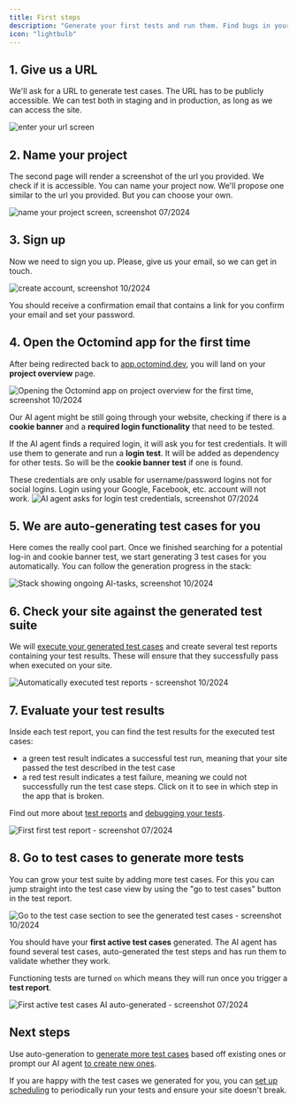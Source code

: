 ```yaml
---
title: First steps
description: "Generate your first tests and run them. Find bugs in your app before your users do."
icon: "lightbulb"
---
```


## 1. Give us a URL

We'll ask for a URL to generate test cases. The URL has to be publicly accessible. We can test both in staging and in production, as long as we can access the site.

<Frame caption="First page of the setup flow - link to your website, screenshot 10/2024">
  <img src="/images/setup/setup-1-url.png" alt="enter your url screen" />
</Frame>

## 2. Name your project

The second page will render a screenshot of the url you provided. We check if it is accessible. You can name your project now. We'll propose one similar to the url you provided.
But you can choose your own.

<Frame caption="Second page of the setup flow: Name your project, screenshot 07/2024">
  <img
    src="/images/setup/setup-2-project.png"
    alt="name your project screen, screenshot 07/2024"
  />
</Frame>

<div class="mt-8" />

## 3. Sign up

Now we need to sign you up. Please, give us your email, so we can get in touch.

<Frame caption="Third page of the setup flow - create account, screenshot 10/2024">
  <img
    src="/images/setup/setup-3-create-account.png"
    alt="create account, screenshot 10/2024"
  />
</Frame>

You should receive a confirmation email that contains a link for you confirm your email and set your password.

## 4. Open the Octomind app for the first time

After being redirected back to [app.octomind.dev](https://app.octomind.dev/), you will land on your **project overview** page.

<Frame caption="Project overview page after sign-up, screenshot 10/2024">
  <img
    src="/images/setup/setup-4-overview.png"
    alt="Opening the Octomind app on project overview for the first time, screenshot 10/2024"
  />
</Frame>

Our AI agent might be still going through your website, checking if there is a **cookie banner** and a **required login functionality** that need to be tested.

If the AI agent finds a required login, it will ask you for test credentials. It will use them to generate and run a **login test**. It will be added as dependency for other tests. So will be the **cookie banner test** if one is found.

<Warning>
These credentials are only usable for username/password logins not for social logins. Login using your Google, Facebook, etc. account will not work.

</Warning>

<Frame caption="AI agent asks for test credentials to auto-generate and run a login test, screenshot 07/2024">
  <img
    src="/images/setup/setup-5-login-credentials.png"
    alt="AI agent asks for login test credentials, screenshot 07/2024"
  />
</Frame>

## 5. We are auto-generating test cases for you

Here comes the really cool part. Once we finished searching for a potential log-in and cookie banner test, we start generating 3 test cases for you automatically. You can follow the generation progress in the stack:

<Frame caption="Stack showing ongoing AI-tasks, screenshot 10/2024">
  <img
    src="/images/setup/setup-6-stack.png"
    alt="Stack showing ongoing AI-tasks, screenshot 10/2024"
  />
</Frame>

## 6. Check your site against the generated test suite

We will [execute your generated test cases](/get-started/execute-test-cases) and create several test reports containing your test results. These will ensure that they successfully pass when executed on your site.

<Frame caption="Automatically executed test reports - screenshot 10/2024">
  <img
    src="/images/setup/setup-9-run-tests.png"
    alt="Automatically executed test reports - screenshot 10/2024"
  />
</Frame>

## 7. Evaluate your test results

Inside each test report, you can find the test results for the executed test cases:

- a green test result indicates a successful test run, meaning that your site passed the test described in the test case
- a red test result indicates a test failure, meaning we could not successfully run the test case steps. Click on it to see in which step in the app that is broken.

Find out more about [test reports](/account-view/test-reports) and [debugging your tests](/get-started/debugtopus).

<Frame caption="First test report - screenshot 07/2024">
  <img
    src="/images/setup/setup-10-test-report.png"
    alt="First first test report - screenshot 07/2024"
  />
</Frame>

## 8. Go to test cases to generate more tests

You can grow your test suite by adding more test cases. For this you can jump straight into the test case view by using the "go to test cases" button in the test report.

<Frame caption="Go to the test case section to see the generated test cases - screenshot 10/2024">
  <img
    src="/images/setup/setup-11-go-to-test-cases.png"
    alt="Go to the test case section to see the generated test cases - screenshot 10/2024 "
  />
</Frame>

You should have your **first active test cases** generated. The AI agent has found several test cases, auto-generated the test steps and has run them to validate whether they work.

Functioning tests are turned `on` which means they will run once you trigger a **test report**.

<Frame caption="First active test cases auto-generated - screenshot 07/2024">
  <img
    src="/images/setup/setup-8-first-tests.png"
    alt="First active test cases AI auto-generated - screenshot 07/2024 "
  />
</Frame>

## Next steps

Use auto-generation to [generate more test cases](/get-started/generate-more-test-cases) based off existing ones or prompt our AI agent [to create new ones](get-started/new-test-case).

If you are happy with the test cases we generated for you, you can [set up scheduling](/get-started/scheduled-execution) to periodically run your tests and ensure your site doesn't break.
